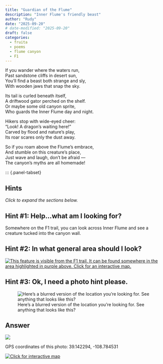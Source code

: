 ```yaml
---
title: "Guardian of the Flume"
description: "Inner Flume's friendly beast"
author: "Rudy"
date: "2025-09-20"
# date-modified: "2025-09-20"
draft: false
categories:
  - fruita
  - poems
  - flume canyon
  - F1
---
```


If you wander where the waters run,  
Past sandstone cliffs in desert sun,  
You’ll find a beast both strange and sly,  
With wooden jaws that snap the sky.  

Its tail is curled beneath itself,  
A driftwood gator perched on the shelf.  
Or maybe some old canyon sprite,  
Who guards the Inner Flume day and night.  

Hikers stop with wide-eyed cheer:  
“Look! A dragon’s waiting here!”  
Carved by flood and nature’s play,  
Its roar scares only the dust away.  

So if you roam above the Flume’s embrace,  
And stumble on this creature’s place,  
Just wave and laugh, don’t be afraid —  
The canyon’s myths are all homemade!



::: {.panel-tabset}

## Hints
*Click to expand the sections below.*  

::: {.callout-tip collapse="true"}
## Hint #1: Help...what am I looking for?

Somewhere on the F1 trail, you can look across Inner Flume and see a creature tucked into the canyon wall.
:::

::: {.callout-tip collapse="true"}
## Hint #2: In what general area should I look?

[![This feature is visible from the F1 trail. It can be found somewhere in the area highlighted in purple above. Click for an interactive map.](images/f1_guardian_map_hint.png)](https://www.openstreetmap.org/directions?engine=fossgis_osrm_foot&route=39.141395%2C-108.785441%3B39.142959%2C-108.784003#map=16/39.14547/-108.78106&layers=P)

:::

::: {.callout-tip collapse="true"}
## Hint #3: Ok, I need a photo hint please.

![Here's a blurred version of the location you're looking for. See anything that looks like this?](images/f1_guardian_answer.jpg){.img-blur2}


:::

## Answer

::: {.callout-tip appearance="minimal" collapse="false"}
[![](images/f1_guardian_answer_annotated.jpg)](images/f1_guardian_answer_annotated.jpg)

GPS coordinates of this photo: 39.142294, -108.784531  

[![Click for interactive map](images/f1_guardian_map.png)](https://www.openstreetmap.org/?mlat=39.142294&mlon=-108.784531&zoom=19)

:::
